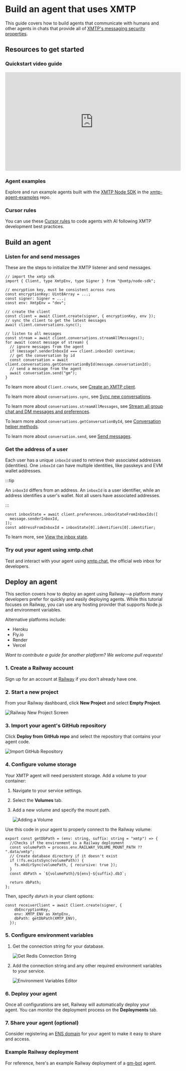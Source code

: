 # Build an agent that uses XMTP

This guide covers how to build agents that communicate with humans and other agents in chats that provide all of [XMTP's messaging security properties](/protocol/security).

## Resources to get started

### Quickstart video guide

<iframe width="560" height="315" src="https://www.youtube.com/embed/djRLnWUvwIA?si=JX25iQt57wgXnqVX" title="YouTube video player" frameborder="0" allow="accelerometer; autoplay; clipboard-write; encrypted-media; gyroscope; picture-in-picture; web-share" referrerpolicy="strict-origin-when-cross-origin" allowfullscreen></iframe>

### Agent examples

Explore and run example agents built with the [XMTP Node SDK](https://github.com/xmtp/xmtp-js/tree/main/sdks/node-sdk) in the [xmtp-agent-examples](https://github.com/ephemeraHQ/xmtp-agent-examples) repo.

### Cursor rules

You can use these [Cursor rules](https://github.com/ephemeraHQ/xmtp-agent-examples/blob/main/.cursor/README.md) to code agents with AI following XMTP development best practices.

## Build an agent

### Listen for and send messages

These are the steps to initialize the XMTP listener and send messages.

```tsx
// import the xmtp sdk
import { Client, type XmtpEnv, type Signer } from "@xmtp/node-sdk";

// encryption key, must be consistent across runs
const encryptionKey: Uint8Array = ...;
const signer: Signer = ...;
const env: XmtpEnv = "dev";

// create the client
const client = await Client.create(signer, { encryptionKey, env });
// sync the client to get the latest messages
await client.conversations.sync();

// listen to all messages
const stream = await client.conversations.streamAllMessages();
for await (const message of stream) {
  // ignore messages from the agent
  if (message?.senderInboxId === client.inboxId) continue;
  // get the conversation by id
  const conversation = await client.conversations.getConversationById(message.conversationId);
  // send a message from the agent
  await conversation.send("gm");
}
```

To learn more about `Client.create`, see [Create an XMTP client](/inboxes/create-a-client).

To learn more about `conversations.sync`, see [Sync new conversations](/inboxes/sync-and-syncall#sync-new-conversations).

To learn more about `conversations.streamAllMessages`, see [Stream all group chat and DM messages and preferences](/inboxes/list-and-stream#stream-all-group-chat-and-dm-messages-and-preferences).

To learn more about `conversations.getConversationById`, see [Conversation helper methods](/inboxes/create-conversations#conversation-helper-methods).

To learn more about `conversation.send`, see [Send messages](/inboxes/send-messages).

### Get the address of a user

Each user has a unique `inboxId` used to retrieve their associated addresses (identities). One `inboxId` can have multiple identities, like passkeys and EVM wallet addresses.

:::tip

An `inboxId` differs from an address. An `inboxId` is a user identifier, while an address identifies a user's wallet. Not all users have associated addresses.

:::

```tsx
const inboxState = await client.preferences.inboxStateFromInboxIds([
  message.senderInboxId,
]);
const addressFromInboxId = inboxState[0].identifiers[0].identifier;
```

To learn more, see [View the inbox state](/inboxes/manage-inboxes#view-the-inbox-state).

### Try out your agent using xmtp.chat

Test and interact with your agent using [xmtp.chat](https://xmtp.chat), the official web inbox for developers.

## Deploy an agent

This section covers how to deploy an agent using Railway—a platform many developers prefer for quickly and easily deploying agents. While this tutorial focuses on Railway, you can use any hosting provider that supports Node.js and environment variables.

Alternative platforms include:
- Heroku
- Fly.io
- Render
- Vercel

_Want to contribute a guide for another platform? We welcome pull requests!_

### 1. Create a Railway account

Sign up for an account at [Railway](https://railway.app/) if you don't already have one.

### 2. Start a new project

From your Railway dashboard, click **New Project** and select **Empty Project**.

![Railway New Project Screen](https://github.com/user-attachments/assets/42016550-0ab5-4c6b-a644-39d27746916f)

### 3. Import your agent's GitHub repository

Click **Deploy from GitHub repo** and select the repository that contains your agent code.

![Import GitHub Repository](https://github.com/user-attachments/assets/88305e11-0e8a-4a92-9bbf-d9fece23b42f)

### 4. Configure volume storage

Your XMTP agent will need persistent storage. Add a volume to your container:

1. Navigate to your service settings.
2. Select the **Volumes** tab.
3. Add a new volume and specify the mount path.

   ![Adding a Volume](https://github.com/user-attachments/assets/85c45d1b-ee5b-469a-9c57-6e4a71c8bb92)

Use this code in your agent to properly connect to the Railway volume:

```tsx
export const getDbPath = (env: string, suffix: string = "xmtp") => {
  //Checks if the environment is a Railway deployment
  const volumePath = process.env.RAILWAY_VOLUME_MOUNT_PATH ?? ".data/xmtp";
  // Create database directory if it doesn't exist
  if (!fs.existsSync(volumePath)) {
    fs.mkdirSync(volumePath, { recursive: true });
  }
  const dbPath = `${volumePath}/${env}-${suffix}.db3`;

  return dbPath;
};
```

Then, specify `dbPath` in your client options:

```tsx
const receiverClient = await Client.create(signer, {
    dbEncryptionKey,
    env: XMTP_ENV as XmtpEnv,
    dbPath: getDbPath(XMTP_ENV),
  });
```

### 5. Configure environment variables

1. Get the connection string for your database.
   
   ![Get Redis Connection String](https://github.com/user-attachments/assets/0fbebe34-e09f-4bf7-bc8b-b43cbc2b7762)

2. Add the connection string and any other required environment variables to your service.
   
   ![Environment Variables Editor](https://github.com/user-attachments/assets/4393b179-227e-4c7c-8313-165f191356ff)

### 6. Deploy your agent

Once all configurations are set, Railway will automatically deploy your agent. You can monitor the deployment process on the **Deployments** tab.

### 7. Share your agent (optional)

Consider registering an [ENS domain](https://ens.domains/) for your agent to make it easy to share and access.

### Example Railway deployment

For reference, here's an example Railway deployment of a [gm-bot](https://railway.com/deploy/UCyz5b) agent.